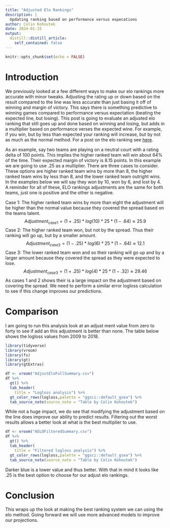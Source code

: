 ```yaml
---
title: "Adjusted Elo Rankings"
description: |
  Updating ranking based on performance versus expecations
author: Colin Kohoutek
date: 2024-01-15
output:
  distill::distill_article:
    self_contained: false
---
```



```r
knitr::opts_chunk$set(echo = FALSE)
```

# Introduction
We previously looked at a few different ways to make our elo rankings more accurate with minor tweaks. Adjusting the rating up or down based on the result compared to the line was less accurate than just basing it off of winning and margin of victory. This says there is something predictive to winning games compared to performance versus expectation (beating the expected line, but losing). This post is going to evaluate an adjusted elo ranking that still goes up and done based on winning and losing, but adds in a multiplier based on performance verses the expected wine. For example, if you win, but by less than expected your ranking will increase, but by not as much as the normal method. For a post on the elo ranking see [here](https://ckohoutek.netlify.app/posts/2022-08-14-elo-rating-system/). 

As an example, say two teams are playing on a neutral court with a rating delta of 100 points. This implies the higher ranked team will win about 64% of the time. Their expected margin of victory is 8.15 points. In this example we are going to use .25 as a multiplier. There are three cases to consider. These options are higher ranked team wins by more than 8, the higher ranked team wins by less than 8, and the lower ranked team outright wins. In the examples below we will say they won by 10, won by 6, and lost by 4. A reminder for all of these, ELO rankings adjustments are the same for both teams, just one is positive and the other is negative.

Case 1: The higher ranked team wins by more than eight the adjustment will be higher than the normal value because they covered the spread based on the teams talent.
$$Adjustment_{case1} = (1+.25) * log(10) * 25 * (1-.64)\approx 25.9$$
Case 2: The higher ranked team won, but not by the spread. Thus their ranking will go up, but by a smaller amount.
$$Adjustment_{case2}  = (1-.25) * log(6) * 25 * (1-.64)\approx 12.1$$
Case 3: The lower ranked team won and so their ranking will go up and by a larger amount because they covered the spread as they were expected to lose.
$$Adjustment_{case3} = (1+.25) * log(4) * 25 * (1-.32)\approx 29.46$$
As cases 1 and 2 shows their is a large impact on the adjustment based on covering the spread. We need to perform a similar error logloss calculation to see if this change improves our predictions.


# Comparison
I am going to run this analysis look at an adjust ment value from zero to forty to see if add an this adjustment is better than none. The table below shows the logloss values from 2009 to 2018.

```r
library(tidyverse)
library(vroom)
library(fs)
library(gt)
library(gtExtras)

df <- vroom("AdjustEloFullSummary.csv")
df %>%
  gt() %>%
  tab_header(
    title = "Logloss analysis") %>%
  gt_color_rows(logloss,palette = "ggsci::default_gsea") %>%
  tab_source_note(source_note = "Table by Colin Kohoutek")
```

While not a huge impact, we do see that modifying the adjustment based on the line does improve our ability to predict results. Filtering out the worst results allows a better look at what is the best multiplier to use.

```r
df <- vroom("AELOFilteredSummary.csv")
df %>%
  gt() %>%
  tab_header(
    title = "Filtered logloss analysis") %>%
  gt_color_rows(logloss,palette = "ggsci::default_gsea") %>%
  tab_source_note(source_note = "Table by Colin Kohoutek")

```
Darker blue is a lower value and thus better. With that in mind it looks like .25 is the best option to choose for our adjust elo rankings.

# Conclusion
This wraps up the look at making the best ranking system we can using the elo method. Going forward we will use more advanced models to improve our projections.